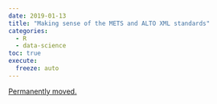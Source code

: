 ```yaml
---
date: 2019-01-13
title: "Making sense of the METS and ALTO XML standards"
categories:
  - R
  - data-science
toc: true
execute:
  freeze: auto
---
```


[Permanently moved.](../../posts/2019-01-13-newspapers_mets_alto.qmd)
